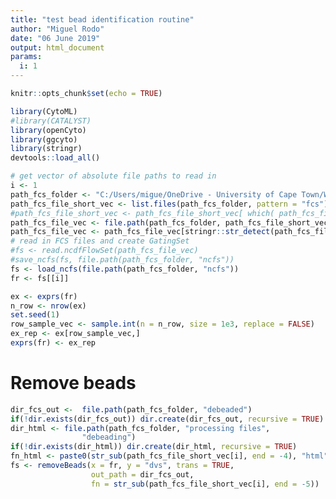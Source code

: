 ```yaml
---
title: "test bead identification routine"
author: "Miguel Rodo"
date: "06 June 2019"
output: html_document
params: 
  i: 1
---
```


```r
knitr::opts_chunk$set(echo = TRUE)
```

```r
library(CytoML)
#library(CATALYST)
library(openCyto)
library(ggcyto)
library(stringr)
devtools::load_all()
```

```r
# get vector of absolute file paths to read in 
i <- 1
path_fcs_folder <- "C:/Users/migue/OneDrive - University of Cape Town/Work/PhD/Data/Missing Normalised CyTOF Data"
path_fcs_file_short_vec <- list.files(path_fcs_folder, pattern = "fcs")
#path_fcs_file_short_vec <- path_fcs_file_short_vec[ which( path_fcs_file_short_vec == params$fcs )]
path_fcs_file_vec <- file.path(path_fcs_folder, path_fcs_file_short_vec)
path_fcs_file_vec <- path_fcs_file_vec[stringr::str_detect(path_fcs_file_vec, ".fcs" )]
# read in FCS files and create GatingSet
#fs <- read.ncdfFlowSet(path_fcs_file_vec)
#save_ncfs(fs, file.path(path_fcs_folder, "ncfs")) 
fs <- load_ncfs(file.path(path_fcs_folder, "ncfs"))
fr <- fs[[i]]
```

```r
ex <- exprs(fr)
n_row <- nrow(ex)
set.seed(1)
row_sample_vec <- sample.int(n = n_row, size = 1e3, replace = FALSE)
ex_rep <- ex[row_sample_vec,]
exprs(fr) <- ex_rep
```

# Remove beads

```r
dir_fcs_out <-  file.path(path_fcs_folder, "debeaded")
if(!dir.exists(dir_fcs_out)) dir.create(dir_fcs_out, recursive = TRUE)
dir_html <- file.path(path_fcs_folder, "processing files", 
                "debeading")
if(!dir.exists(dir_html)) dir.create(dir_html, recursive = TRUE)
fn_html <- paste0(str_sub(path_fcs_file_short_vec[i], end = -4), "html")
fs <- removeBeads(x = fr, y = "dvs", trans = TRUE, 
                  out_path = dir_fcs_out, 
                  fn = str_sub(path_fcs_file_short_vec[i], end = -5))

```
